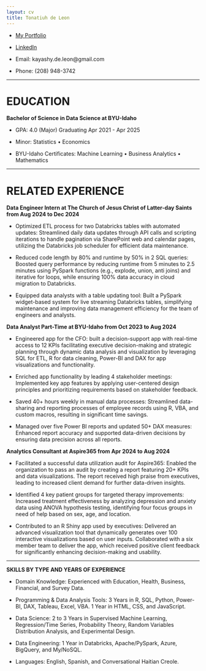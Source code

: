 ```yaml
---
layout: cv
title: Tonatiuh de Leon
---
```

 
* [My Portfolio](https://tonadeleon.netlify.app/)

* [LinkedIn](https://www.linkedin.com/in/tonadeleon/)     

* Email: kayashy.de.leon@gmail.com

* Phone: (208) 948-3742 

---

# EDUCATION  
 
**Bachelor of Science in Data Science at BYU-Idaho**

* GPA: 4.0 (Major) Graduating Apr 2021 - Apr 2025 

* Minor: Statistics • Economics  

* BYU-Idaho Certificates: Machine Learning • Business Analytics • Mathematics 

---

# RELATED EXPERIENCE 
 
**Data Engineer Intern at The Church of Jesus Christ of Latter-day Saints from Aug 2024 to Dec 2024**

* Optimized ETL process for two Databricks tables with automated updates: Streamlined daily data updates through API calls and scripting iterations to handle pagination via SharePoint web and calendar pages, utilizing the Databricks job scheduler for efficient data maintenance. 

* Reduced code length by 80% and runtime by 50% in 2 SQL queries: Boosted query performance by reducing runtime from 5 minutes to 2.5 minutes using PySpark functions (e.g., explode, union, anti joins) and iterative for loops, while ensuring 100% data accuracy in cloud migration to Databricks. 

* Equipped data analysts with a table updating tool: Built a PySpark widget-based system for live streaming Databricks tables, simplifying maintenance and improving data management efficiency for 
the team of engineers and analysts. 
 
**Data Analyst Part-Time at BYU-Idaho from Oct 2023 to Aug 2024** 

* Engineered app for the CFO: built a decision-support app with real-time access to 12 KPIs facilitating 
executive decision-making and strategic planning through dynamic data analysis and visualization by 
leveraging SQL for ETL, R for data cleaning, Power-BI and DAX for app visualizations and functionality. 

* Enriched app functionality by leading 4 stakeholder meetings: Implemented key app features by applying user-centered design principles and prioritizing requirements based on stakeholder feedback. 

* Saved 40+ hours weekly in manual data processes: Streamlined data-sharing and reporting processes of employee records using R, VBA, and custom macros, resulting in significant time savings. 

* Managed over five Power BI reports and updated 50+ DAX measures: Enhanced report accuracy and supported data-driven decisions by ensuring data precision across all reports. 
 
**Analytics Consultant at Aspire365 from Apr 2024 to Aug 2024** 

* Facilitated a successful data utilization audit for Aspire365: Enabled the organization to pass an audit by creating a report featuring 20+ KPIs and data visualizations. The report received high praise from executives, leading to increased client demand for further data-driven insights. 

* Identified 4 key patient groups for targeted therapy improvements: Increased treatment effectiveness by analyzing depression and anxiety data using ANOVA hypothesis testing, identifying four focus groups in need of help based on sex, age, and location. 

* Contributed to an R Shiny app used by executives: Delivered an advanced visualization tool that dynamically generates over 100 interactive visualizations based on user inputs. Collaborated with a six
member team to deliver the app, which received positive client feedback for significantly enhancing decision-making and usability. 

---

**SKILLS BY TYPE AND YEARS OF EXPERIENCE**
 
* Domain Knowledge: Experienced with Education, Health, Business, Financial, and Survey Data. 
 
* Programming & Data Analysis Tools: 3 Years in R, SQL, Python, Power-BI, DAX, Tableau, Excel, VBA. 1 Year in HTML, CSS, and JavaScript.  
 
* Data Science: 2 to 3 Years in Supervised Machine Learning, Regression/Time Series, Probability Theory, Random Variables Distribution Analysis, and Experimental Design. 
 
* Data Engineering: 1 Year in Databricks, Apache/PySpark, Azure, BigQuery, and My/NoSQL. 
 
* Languages: English, Spanish, and Conversational Haitian Creole. 